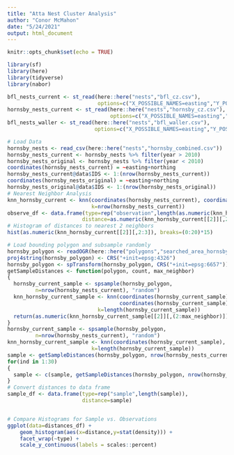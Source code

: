 ```yaml
---
title: "Atta Nest Cluster Analysis"
author: "Conor McMahon"
date: "5/24/2021"
output: html_document
---
```


```r
knitr::opts_chunk$set(echo = TRUE)

library(sf)
library(here)
library(tidyverse)
library(nabor)

```


```r

bfl_nests_current <- st_read(here::here("nests","bfl_cz.csv"), 
                             options=c("X_POSSIBLE_NAMES=easting","Y_POSSIBLE_NAMES=northing"))
hornsby_nests_current <- st_read(here::here("nests","hornsby_cz.csv"), 
                                 options=c("X_POSSIBLE_NAMES=easting","Y_POSSIBLE_NAMES=northing"))
bfl_nests_waller <- st_read(here::here("nests","bfl_waller.csv"), 
                            options=c("X_POSSIBLE_NAMES=easting","Y_POSSIBLE_NAMES=northing"))

# Load Data
hornsby_nests <- read_csv(here::here("nests","hornsby_combined.csv"))
hornsby_nests_current <- hornsby_nests %>% filter(year > 2010)
hornsby_nests_original <- hornsby_nests %>% filter(year < 2010)
coordinates(hornsby_nests_current) = ~easting+northing
hornsby_nests_current@data$IDS <- 1:(nrow(hornsby_nests_current))
coordinates(hornsby_nests_original) = ~easting+northing
hornsby_nests_original@data$IDS <- 1:(nrow(hornsby_nests_original))
# Nearest Neighbor Analysis
knn_hornsby_current <- knn(coordinates(hornsby_nests_current), coordinates(hornsby_nests_current), 
                           k=nrow(hornsby_nests_current))
observe_df <- data.frame(type=rep("observation",length(as.numeric(knn_hornsby_current[[2]][,2:3]))),
                        distance=as.numeric(knn_hornsby_current[[2]][,2:3]))
# Histogram of distances to nearest 2 neighbors
hist(as.numeric(knn_hornsby_current[[2]][,2:3]), breaks=(0:20)*15)

# Load bounding polygon and subsample randomly
hornsby_polygon <- readOGR(here::here("polygons","searched_area_hornsby_mueller.shp"))
proj4string(hornsby_polygon) <- CRS("+init=epsg:4326")
hornsby_polygon <- spTransform(hornsby_polygon, CRS("+init=epsg:6657"))
getSampleDistances <- function(polygon, count, max_neighbor)
{
  hornsby_current_sample <- spsample(hornsby_polygon,
         n=nrow(hornsby_nests_current), "random")
  knn_hornsby_current_sample <- knn(coordinates(hornsby_current_sample), 
                                    coordinates(hornsby_current_sample), 
                             k=length(hornsby_current_sample))
  return(as.numeric(knn_hornsby_current_sample[[2]][,(2:max_neighbor)]))
}
hornsby_current_sample <- spsample(hornsby_polygon,
         n=nrow(hornsby_nests_current), "random")
knn_hornsby_current_sample <- knn(coordinates(hornsby_current_sample), coordinates(hornsby_current_sample), 
                           k=length(hornsby_current_sample))
sample <- getSampleDistances(hornsby_polygon, nrow(hornsby_nests_current), 3)
for(ind in 1:30)
{
  sample <- c(sample, getSampleDistances(hornsby_polygon, nrow(hornsby_nests_current), 3))
}
# Convert distances to data frame
sample_df <- data.frame(type=rep("sample",length(sample)),
                        distance=sample)


# Compare Histograms for Sample vs. Observations
ggplot(data=distances_df) + 
    geom_histogram(aes(x=distance,y=stat(density))) + 
    facet_wrap(~type) +
    scale_y_continuous(labels = scales::percent)

```

